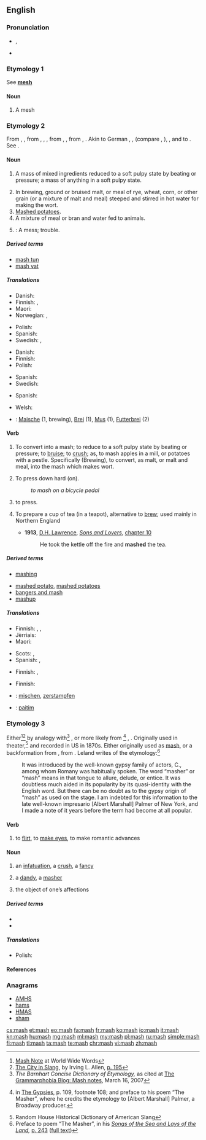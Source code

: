 {{also|MASH}}
==English==

===Pronunciation===
* {{enPR|măsh}}, {{IPA|/mæʃ/}}
* {{rhymes|æʃ}}

===Etymology 1===
See '''[[mesh]]'''

====Noun====
{{en-noun|es}}

# {{context|obsolete|lang=en}} A mesh

===Etymology 2===
From {{etyl|enm|en}} {{term|mash|lang=enm}}, {{term|mash|mash-|lang=enm}}, from {{etyl|ang|en}} {{term|mæsc|mǣsc-|lang=ang}}, {{term|masc|māsc-}}, {{term|max|māx-}}, from {{etyl|gem-pro|en}} {{term/t|gem-pro|*maiskaz}}, {{term/t|gem-pro|*maiskō||mixture, mash}}, from {{etyl|ine-pro|en}} {{term/t|ine-pro|*meiǵ-}}, {{term/t|ine-pro|*meiḱ-||to mix}}. Akin to German {{term|Meisch|lang=de}}, {{term|Maische||mash|lang=de}}, (compare {{term|meischen|lang=de}}, {{term|maischen||to mash, wash|lang=de}}), {{etyl|sv|-}} {{term|mäsk||mash|lang=sv}}, and to {{etyl|ang|-}} {{term|miscian||to mix|lang=ang}}. See {{l|en|mix}}.

====Noun====
{{en-noun|~|es}}

# {{context|uncountable|lang=en}} A mass of mixed ingredients reduced to a soft pulpy state by beating or pressure; a mass of anything in a soft pulpy state.
# In brewing, ground or bruised malt, or meal of rye, wheat, corn, or other grain (or a mixture of malt and meal) steeped and stirred in hot water for making the wort.
# [[mashed potatoes|Mashed potatoes]].<!--full definition is at "mashed potatoes"-->
# A mixture of meal or bran and water fed to animals.
# {{context|obsolete|lang=en}}: A mess; trouble.
#: {{rfquotek|Beaumont and Fletcher}}

=====Derived terms=====
* [[mash tun]]<!--'''Mash tun''', a large tub used in making mash and wort-->
* [[mash vat]]

=====Translations=====
{{trans-top|a mass of mixed ingredients}}
* Danish: {{t+|da|grød}}
* Finnish: {{t+|fi|muusi}}, {{t|fi|sose}}
* Maori: {{t|mi|pāhia }}
* Norwegian: {{t|no|mos|m}}, {{t+|no|grøt|m}}
{{trans-mid}}
* Polish: {{t|pl|miazga|f}}
* Spanish: {{t+|es|mezcla|f}}
* Swedish: {{t+|sv|mos}}, {{t+|sv|gröt}}
{{trans-bottom}}

{{trans-top|in brewing}}
* Danish: {{t|da|mæsk}}
* Finnish: {{t+|fi|mäski}}
* Polish: {{t|pl|zacier|m}}
{{trans-mid}}
* Spanish: {{t|es|malta remojada|f}}
* Swedish: {{t+|sv|mäsk}}
{{trans-bottom}}

{{trans-see|mashed potatoes}}
{{trans-top|a mixture of meal or bran and water fed to animals}}
* Spanish: {{t+|es|amasijo|m}}
{{trans-mid}}
* Welsh: {{t|cy|llith|m}}
{{trans-bottom}}

{{trans-top|obsolete: a mess; trouble}}
{{trans-mid}}
{{trans-bottom}}

{{checktrans}}
* {{ttbc|de}}: [[Maische]] {{g|f}} (1, brewing), [[Brei]] {{g|m}} (1), [[Mus]] {{g|n}} (1), [[Futterbrei]] {{g|m}} (2)

====Verb====
{{en-verb|mash|es}}

# {{context|transitive|lang=en}} To convert into a mash; to reduce to a soft pulpy state by beating or pressure; to [[bruise]]; to [[crush]]; as, to mash apples in a mill, or potatoes with a pestle. Specifically (Brewing), to convert, as malt, or malt and meal, into the mash which makes wort.
# {{context|transitive|lang=en}} To press down hard (on).
#: ''to mash on a bicycle pedal''
# {{context|transitive|southern US|informal|lang=en}} to press.
# {{context|transitive|UK|lang=en}} To prepare a cup of tea (in a teapot), alternative to [[brew]]; used mainly in Northern England
#* '''1913''', [[w:D. H. Lawrence|D.H. Lawrence]], ''[[s:Sons_and_Lovers|Sons and Lovers]]'', [[s:Sons and Lovers/Chapter 10|chapter 10]]
#*: He took the kettle off the fire and '''mashed''' the tea.

=====Derived terms=====
* [[mashing]]
<!--* [[mashing tub]], a tub for making the mash in breweries and distilleries-->
* [[mashed potato]], [[mashed potatoes]]<!-- plural noun (Originally lower class colloquial from early 1900s) Potatoes which have been boiled and mashed to a pulpy consistency, usu. with sparing addition of milk, salt, butter, or other flavoring. It is a popular accompaniment to a meat course-->
* [[bangers and mash]]
* [[mashup]]

=====Translations=====
{{trans-top|convert (something) into a mash}}
* Finnish: {{t|fi|muusata}}, {{t|fi|muhentaa}},  {{t|fi|survoa}}
* Jèrriais: {{t|roa-jer|hadgi}}
* Maori: {{t|mi|whakapē}}
{{trans-mid}}
* Scots: {{t|sco|champ}}, {{t|sco|pran}}
* Spanish: {{t+|es|machacar}}, {{t|es|hacer puré}}
{{trans-bottom}}

{{trans-top|press down hard on (something)}}
* Finnish: {{t|fi|survoa}},  {{t|fi|survaista}}
{{trans-mid}}
{{trans-bottom}}

{{trans-top|press (something)}}
* Finnish: {{t+|fi|puristaa}}
{{trans-mid}}
{{trans-bottom}}

{{checktrans-top}}
* {{ttbc|de}}: [[mischen]], [[zerstampfen]]
{{trans-mid}}
* {{ttbc|tpi}}: [[paitim]]
{{trans-bottom}}

===Etymology 3===
Either<ref>[http://www.worldwidewords.org/qa/qa-mas1.htm Mash Note] at World Wide Words</ref><ref>[http://books.google.com/books?id=j41z0yeKbeIC&pg=PA195&dq=masher The City in Slang], by Irving L. Allen, [http://books.google.com/books?id=j41z0yeKbeIC&pg=PA195&dq=masher p. 195]</ref> by analogy with<ref>''The Barnhart Concise Dictionary of Etymology,'' as cited at [http://www.grammarphobia.com/blog/2007/03/mash-notes.html The Grammarphobia Blog: Mash notes], March 16, 2007</ref> {{term|mash||to press, to soften}}, or more likely from {{etyl|rom|en}}<ref>{{w|Charles Godfrey Leland}} in [http://www.gutenberg.org/etext/22939 The Gypsies], p. 109, footnote 108; and preface to his poem “The Masher”, where he credits the etymology to [Albert Marshall] Palmer, a Broadway producer.</ref> {{term|masha||a fascinator, an enticer|lang=rom}}, {{term|mashdva||fascination, enticement|lang=rom}}. Originally used in theater,<ref>Random House Historical Dictionary of American Slang</ref> and recorded in US in 1870s. Either originally used as [[mash]], or a backformation from {{term|masher}}, from {{term|masha}}. Leland writes of the etymology:<ref>Preface to poem “The Masher”, in his ''[http://books.google.com/books?id=B2GmNo96450C Songs of the Sea and Lays of the Land],'' [http://books.google.com/books?id=B2GmNo96450C&printsec=frontcover#PPA243,M1 p. 243] ([http://www.archive.org/stream/songsofthesea00lelarich/songsofthesea00lelarich_djvu.txt full text])</ref>
: It was introduced by the well-known gypsy family of actors, C., among whom Romany was habitually spoken. The word “masher” or “mash” means in that tongue to allure, delude, or entice. It was doubtless much aided in its popularity by its quasi-identity with the English word. But there can be no doubt as to the gypsy origin of “mash” as used on the stage. I am indebted for this information to the late well-known impresario [Albert Marshall] Palmer of New York, and I made a note of it years before the term had become at all popular.

====Verb====
{{en-verb}}

# to [[flirt]], to [[make eyes]], to make romantic advances

====Noun====
{{en-noun|es}}

# {{context|obsolete|lang=en}} an [[infatuation]], a [[crush]], a [[fancy]]
# {{context|obsolete|lang=en}} a [[dandy]], a [[masher]]
# {{context|obsolete|lang=en}} the object of one’s affections {{qualifier|either sex}}

=====Derived terms=====
* {{l|en|mash note}}
* {{l|en|masher}}

=====Translations=====
{{trans-top|an infatuation, a crush, a fancy}}
* Polish: {{t+|pl|flirt|m}}
{{trans-mid}}
{{trans-bottom}}

====References====
<references/>

===Anagrams===
* [[AMHS#English|AMHS]]
* [[hams#English|hams]]
* [[HMAS#English|HMAS]]
* [[sham#English|sham]]

[[cs:mash]]
[[et:mash]]
[[eo:mash]]
[[fa:mash]]
[[fr:mash]]
[[ko:mash]]
[[io:mash]]
[[it:mash]]
[[kn:mash]]
[[hu:mash]]
[[mg:mash]]
[[ml:mash]]
[[my:mash]]
[[pl:mash]]
[[ru:mash]]
[[simple:mash]]
[[fi:mash]]
[[tl:mash]]
[[ta:mash]]
[[te:mash]]
[[chr:mash]]
[[vi:mash]]
[[zh:mash]]